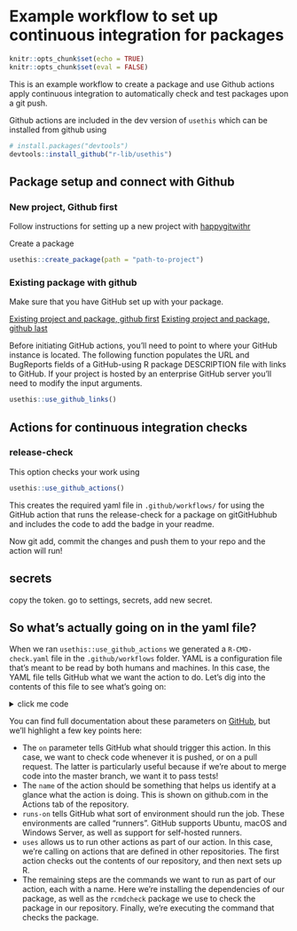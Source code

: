 

# Example workflow to set up continuous integration for packages

```r
knitr::opts_chunk$set(echo = TRUE)
knitr::opts_chunk$set(eval = FALSE)
```

This is an example workflow to create a package and use Github actions apply continuous integration to automatically check and test packages upon a git push.

Github actions are included in the dev version of `usethis` which can be installed from github using

```r
# install.packages("devtools")
devtools::install_github("r-lib/usethis")
```

## Package setup and connect with Github

### New project, Github first

Follow instructions for setting up a new project with [happygitwithr](https://happygitwithr.com/new-github-first.html#new-github-first)

Create a package
```r
usethis::create_package(path = "path-to-project")
```

### Existing package with github

Make sure that you have GitHub set up with your package.

[Existing project and package, github first](https://happygitwithr.com/existing-github-first.html#existing-github-first)
[Existing project and package, github last](https://happygitwithr.com/existing-github-last.html#existing-github-last)

Before initiating GitHub actions, you'll need to point to where your GitHub instance is located. The following function populates the URL and BugReports fields of a GitHub-using R package DESCRIPTION file with links to GitHub. If your project is hosted by an enterprise GitHub server you'll need to modify the input arguments. 

```r
usethis::use_github_links()
```

## Actions for continuous integration checks

### release-check

This option checks your work using 
```r
usethis::use_github_actions()
```

This creates the required yaml file in `.github/workflows/` for using the GitHub action that runs the release-check for a package on gitGitHubhub and includes the code to add the badge in your readme.

Now git add, commit the changes and push them to your repo and the action will run! 

## secrets
copy the token. go to settings, secrets, add new secret. 

## So what's actually going on in the yaml file?

When we ran `usethis::use_github_actions` we generated a `R-CMD-check.yaml` file in the `.github/workflows` folder. YAML is a configuration file that's meant to be read by both humans and machines. In this case, the YAML file tells GitHub what we want the action to do. Let's dig into the contents of this file to see what's going on:

<details><summary>click me code</summary>
  <p>
  
    on: [push, pull_request]
  
    name: R-CMD-check

    jobs:
    R-CMD-check:
    runs-on: macOS-latest
    steps:
      - uses: actions/checkout@v1
      - uses: r-lib/actions/setup-r@master
      - name: Install dependencies
    run: Rscript -e "install.packages(c('remotes', 'rcmdcheck'))" -e "remotes::install_deps(dependencies = TRUE)"
      - name: Check
    run: Rscript -e "rcmdcheck::rcmdcheck(args = '--no-manual', error_on = 'error')"
        
  </p>
</details>

You can find full documentation about these parameters on [GitHub](https://help.github.com/en/actions/automating-your-workflow-with-github-actions/workflow-syntax-for-github-actions), but we'll highlight a few key points here:

* The `on` parameter tells GitHub what should trigger this action. In this case, we want to check code whenever it is pushed, or on a pull request. The latter is particularly useful because if we're about to merge code into the master branch, we want it to pass tests!
* The `name` of the action should be something that helps us identify at a glance what the action is doing. This is shown on github.com in the Actions tab of the repository.
* `runs-on` tells GitHub what sort of environment should run the job. These environments are called "runners". GitHub supports Ubuntu, macOS and Windows Server, as well as support for self-hosted runners.
* `uses` allows us to run other actions as part of our action. In this case, we're calling on actions that are defined in other repositories. The first action checks out the contents of our repository, and then next sets up R.
* The remaining steps are the commands we want to run as part of our action, each with a name. Here we're installing the dependencies of our package, as well as the `rcmdcheck` package we use to check the package in our repository. Finally, we're executing the command that checks the package.
